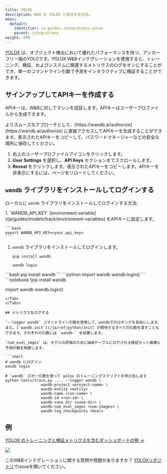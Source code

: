 ---
title: YOLOX
description: W&B を YOLOX と統合する方法。
menu:
  default:
    identifier: ja-guides-integrations-yolox
    parent: integrations
weight: 490
---

[YOLOX](https://github.com/Megvii-BaseDetection/YOLOX) は、オブジェクト検出において優れたパフォーマンスを持つ、アンカーフリー版のYOLOです。YOLOX W&Bインテグレーションを使用すると、トレーニング、検証、およびシステムに関連するメトリクスのログをオンにすることができ、単一のコマンドライン引数で予測をインタラクティブに検証することができます。

## サインアップしてAPIキーを作成する

APIキーは、W&Bに対してマシンを認証します。APIキーはユーザープロファイルから生成できます。

<Note>
よりスムーズなアプローチとして、[https://wandb.ai/authorize](https://wandb.ai/authorize) に直接アクセスしてAPIキーを生成することができます。表示されたAPIキーをコピーして、パスワードマネージャーなどの安全な場所に保存してください。
</Note>

1. 右上のユーザープロファイルアイコンをクリックします。
1. **User Settings** を選択し、**API Keys** セクションまでスクロールします。
1. **Reveal** をクリックします。表示されたAPIキーをコピーします。APIキーを非表示にするには、ページをリロードしてください。

## `wandb` ライブラリをインストールしてログインする

ローカルに `wandb` ライブラリをインストールしてログインする方法:

<Tabs>
<Tab title="Command Line">
1. `WANDB_API_KEY` [environment variable](/ja/guides/models/track/environment-variables) をAPIキーに設定します。

    ```bash
    export WANDB_API_KEY=<your_api_key>
    ```

1. `wandb` ライブラリをインストールしてログインします。

    ```shell
    pip install wandb

    wandb login
    ```
</Tab>
<Tab title="Python">
```bash
pip install wandb
```
```python
import wandb
wandb.login()
```
</Tab>
<Tab title="Python notebook">
```notebook
!pip install wandb

import wandb
wandb.login()
```
</Tab>
</Tabs>

## メトリクスをログする

`--logger wandb` コマンドライン引数を使用して、wandbでのロギングを有効にします。また、[`wandb.init`](/ja/ref/python/init) が期待するすべての引数を渡すこともできます。それぞれの引数には `wandb-` を前置します。

`num_eval_imges` は、モデルの評価のためにW&Bテーブルにログされる検証セット画像と予測の数を制御します。

```shell
# wandb にログイン
wandb login

# `wandb` ロガー引数を使って yolox のトレーニングスクリプトを呼び出します
python tools/train.py .... --logger wandb \
                wandb-project <project-name> \
                wandb-entity <entity>
                wandb-name <run-name> \
                wandb-id <run-id> \
                wandb-save_dir <save-dir> \
                wandb-num_eval_imges <num-images> \
                wandb-log_checkpoints <bool>
```

## 例

[YOLOX のトレーニングと検証メトリクスを含むダッシュボードの例 ->](https://wandb.ai/manan-goel/yolox-nano/runs/3pzfeom)

<Frame>
    <img src="/images/integrations/yolox_example_dashboard.png"  />
</Frame>

このW&Bインテグレーションに関する質問や問題がありますか？ [YOLOXリポジトリ](https://github.com/Megvii-BaseDetection/YOLOX)でissueを開いてください。